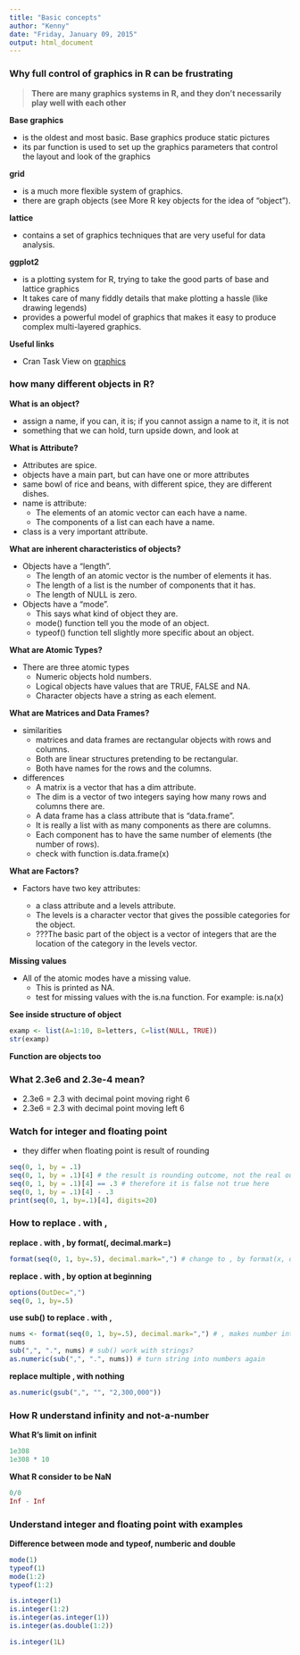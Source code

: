 ```yaml
---
title: "Basic concepts"
author: "Kenny"
date: "Friday, January 09, 2015"
output: html_document
---
```

### Why full control of graphics in R can be frustrating

> **There are many graphics systems in R, and they don’t necessarily play well with each other**

**Base graphics**  

* is the oldest and most basic. Base graphics produce static pictures        
* its par function is used to set up the graphics parameters that control the layout and look of the graphics  

**grid**  

* is a much more flexible system of graphics.   
* there are graph objects (see More R key objects for the idea of “object”).  

**lattice**  

* contains a set of graphics techniques that are very useful for data analysis.

**ggplot2**  

* is a plotting system for R, trying to take the good parts of base and lattice graphics  
* It takes care of many fiddly details that make plotting a hassle (like drawing legends)  
* provides a powerful model of graphics that makes it easy to produce complex multi-layered graphics.  

**Useful links**

* Cran Task View on [graphics](http://cran.r-project.org/web/views/Graphics.html)

### how many different objects in R?

**What is an object?**

* assign a name, if you can, it is; if you cannot assign a name to it, it is not
* something that we can hold, turn upside down, and look at

**What is Attribute?**

* Attributes are spice.
* objects have a main part, but can have one or more attributes
* same bowl of rice and beans, with different spice, they are different dishes.
* name is attribute: 
    * The elements of an atomic vector can each have a name. 
    * The components of a list can each have a name.
* class is a very important attribute.

**What are inherent characteristics of objects?**

* Objects have a “length”. 
    * The length of an atomic vector is the number of elements it has. 
    * The length of a list is the number of components that it has. 
    * The length of NULL is zero.

* Objects have a “mode”. 
    * This says what kind of object they are. 
    * mode() function tell you the mode of an object. 
    * typeof() function tell slightly more specific about an object.

**What are Atomic Types?**

* There are three atomic types  
    * Numeric objects hold numbers.
    * Logical objects have values that are TRUE, FALSE and NA.
    * Character objects have a string as each element.

**What are Matrices and Data Frames?**

* similarities 
    * matrices and data frames are rectangular objects with rows and columns.
    * Both are linear structures pretending to be rectangular. 
    * Both have names for the rows and the columns.
* differences
    * A matrix is a vector that has a dim attribute. 
    * The dim is a vector of two integers saying how many rows and columns there are. 
    * A data frame has a class attribute that is "data.frame". 
    * It is really a list with as many components as there are columns. 
    * Each component has to have the same number of elements (the number of rows).
    * check with function is.data.frame(x)

**What are Factors?**

* Factors have two key attributes: 
  
    * a class attribute and a levels attribute. 
    * The levels is a character vector that gives the possible categories for the object. 
    * ???The basic part of the object is a vector of integers that are the location of the category in the levels vector.


**Missing values**

* All of the atomic modes have a missing value. 
    * This is printed as NA.
    * test for missing values with the is.na function. For example: is.na(x)



**See inside structure of object**

```r
examp <- list(A=1:10, B=letters, C=list(NULL, TRUE))
str(examp)

```

**Function are objects too**


### What 2.3e6 and 2.3e-4 mean?

* 2.3e6 = 2.3 with decimal point moving right 6
* 2.3e6 = 2.3 with decimal point moving left 6

### Watch for integer and floating point

* they differ when floating point is result of rounding
```r
seq(0, 1, by = .1)
seq(0, 1, by = .1)[4] # the result is rounding outcome, not the real outcome
seq(0, 1, by = .1)[4] == .3 # therefore it is false not true here
seq(0, 1, by = .1)[4] - .3 
print(seq(0, 1, by=.1)[4], digits=20)

```

### How to replace . with ,

**replace . with , by format(, decimal.mark=)**
```r
format(seq(0, 1, by=.5), decimal.mark=",") # change to , by format(x, decimal.mark = ",")

```

**replace . with , by option at beginning**
```r
options(OutDec=",")
seq(0, 1, by=.5)
```

**use sub() to replace . with ,**
```r
nums <- format(seq(0, 1, by=.5), decimal.mark=",") # , makes number into strings
nums
sub(",", ".", nums) # sub() work with strings?
as.numeric(sub(",", ".", nums)) # turn string into numbers again
```

**replace multiple , with nothing**
```r
as.numeric(gsub(",", "", "2,300,000"))
```

### How R understand infinity and not-a-number

**What R's limit on infinit**

```r
1e308
1e308 * 10
```

**What R consider to be NaN**

```r
0/0
Inf - Inf
```

### Understand integer and floating point with examples

**Difference between mode and typeof, numberic and double**

```r
mode(1)
typeof(1)
mode(1:2)
typeof(1:2)

is.integer(1)
is.integer(1:2)
is.integer(as.integer(1))
is.integer(as.double(1:2))

is.integer(1L)
```

